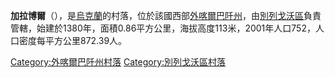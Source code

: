 {{coord|48|6|4|N|22|40|41|E|scale:30000|display=title}}

'''加拉博爾'''（{{lang-uk|Галабор}}），是[[烏克蘭|烏克蘭]]的村落，位於該國西部[[外喀爾巴阡州|外喀爾巴阡州]]，由[[別列戈沃區|別列戈沃區]]負責管轄，始建於1380年，面積0.86平方公里，海拔高度113米，2001年人口752，人口密度每平方公里872.39人。

{{DEFAULTSORT:Галабор}}

[[Category:外喀爾巴阡州村落|Category:外喀爾巴阡州村落]]
[[Category:別列戈沃區村落|Category:別列戈沃區村落]]


{{Zakarpattia-geo-stub}}